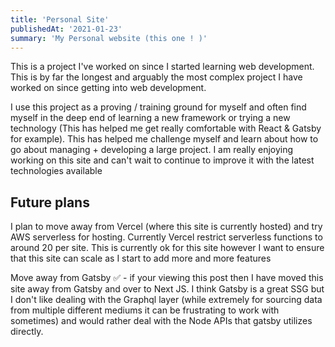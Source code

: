 ```yaml
---
title: 'Personal Site'
publishedAt: '2021-01-23'
summary: 'My Personal website (this one ! )'
---
```



This is a project I've worked on since I started learning web development. This is by far the longest and arguably the most complex project I have worked on since getting into web development.


I use this project as a proving / training ground for myself and often find myself in the deep end of learning a new framework or trying a new technology (This has helped me get really comfortable with React & Gatsby for example). This has helped me challenge myself and learn about how to go about managing + developing a large project. I am really enjoying working on this site and can't wait to continue to improve it with the latest technologies available



## Future plans 

I plan to move away from Vercel (where this site is currently hosted) and try AWS serverless for hosting. Currently Vercel restrict serverless functions to around 20 per site. This is currently ok for this site however I want to ensure that this site can scale as I start to add more and more features 

Move away from Gatsby ✅ - if your viewing this post then I have moved this site away from Gatsby and over to Next JS. I think Gatsby is a great SSG but I don't like dealing with the Graphql layer (while extremely for sourcing data from multiple different mediums it can be frustrating to work with sometimes) and would rather deal with the Node APIs that gatsby utilizes directly. 